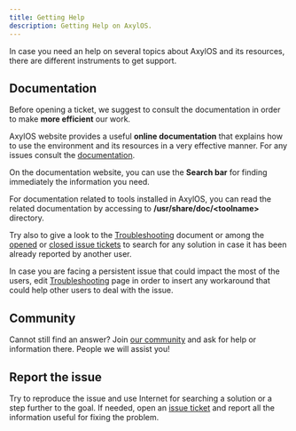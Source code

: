 ```yaml
---
title: Getting Help
description: Getting Help on AxylOS.
---
```


In case you need an help on several topics about AxylOS and its resources, there are different instruments to get support.

## Documentation

Before opening a ticket, we suggest to consult the documentation in order to make **more efficient** our work.

AxylOS website provides a useful **online documentation** that explains how to use the environment and its resources in a very effective manner. For any issues consult the [documentation](/en/getting-started/AxylOSos/).

On the documentation website, you can use the **Search bar** for finding immediately the information you need.

For documentation related to tools installed in AxylOS, you can read the related documentation by accessing to **/usr/share/doc/\<toolname\>** directory.

Try also to give a look to the [Troubleshooting](/en/support/troubleshooting/) document or among the [opened](https://github.com/AxylOS-OS/AxylOS/issues?q=is%3Aopen+is%3Aissue) or [closed issue tickets](https://github.com/AxylOS-OS/AxylOS/issues?q=is%3Aissue+is%3Aclosed) to search for any solution in case it has been already reported by another user.

In case you are facing a persistent issue that could impact the most of the users, edit [Troubleshooting](/en/support/troubleshooting/) page in order to insert any workaround that could help other users to deal with the issue.

## Community

Cannot still find an answer? Join [our community](/en/community/contribute/#community) and ask for help or information there. People we will assist you!

## Report the issue

Try to reproduce the issue and use Internet for searching a solution or a step further to the goal. If needed, open an [issue ticket](/en/community/contribute/submitting-bugs/) and report all the information useful for fixing the problem.
